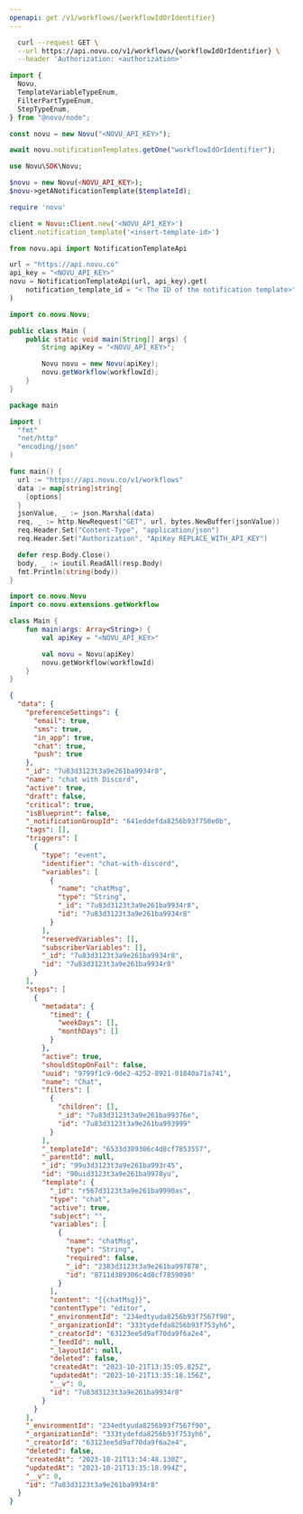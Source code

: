 ```yaml
---
openapi: get /v1/workflows/{workflowIdOrIdentifier}
---
```



<ApikeyWarning />

<RequestExample>

```bash cURL
  curl --request GET \
  --url https://api.novu.co/v1/workflows/{workflowIdOrIdentifier} \
  --header 'Authorization: <authorization>'
```

```javascript Node.js
import {
  Novu,
  TemplateVariableTypeEnum,
  FilterPartTypeEnum,
  StepTypeEnum,
} from "@novu/node";

const novu = new Novu("<NOVU_API_KEY>");

await novu.notificationTemplates.getOne("workflowIdOrIdentifier");
```

```php PHP
use Novu\SDK\Novu;

$novu = new Novu(<NOVU_API_KEY>);
$novu->getANotificationTemplate($templateId);
```

```ruby Ruby
require 'novu'

client = Novu::Client.new('<NOVU_API_KEY>')
client.notification_template('<insert-template-id>')
```

```python Python
from novu.api import NotificationTemplateApi

url = "https://api.novu.co"
api_key = "<NOVU_API_KEY>"
novu = NotificationTemplateApi(url, api_key).get(
    notification_template_id = "< The ID of the notification template>",
)
```

```java Java
import co.novu.Novu;

public class Main {
    public static void main(String[] args) {
        String apiKey = "<NOVU_API_KEY>";

        Novu novu = new Novu(apiKey);
        novu.getWorkflow(workflowId);
    }
}
```

```go Go
package main

import (
  "fmt"
  "net/http"
  "encoding/json"
)

func main() {
  url := "https://api.novu.co/v1/workflows"
  data := map[string]string{
    [options]
  }
  jsonValue, _ := json.Marshal(data)
  req, _ := http.NewRequest("GET", url, bytes.NewBuffer(jsonValue))
  req.Header.Set("Content-Type", "application/json")
  req.Header.Set("Authorization", "ApiKey REPLACE_WITH_API_KEY")

  defer resp.Body.Close()
  body, _ := ioutil.ReadAll(resp.Body)
  fmt.Println(string(body))
}
```

```kotlin Kotlin
import co.novu.Novu
import co.novu.extensions.getWorkflow

class Main {
    fun main(args: Array<String>) {
        val apiKey = "<NOVU_API_KEY>"

        val novu = Novu(apiKey)
        novu.getWorkflow(workflowId)
    }
}
```

</RequestExample>

<ResponseExample>

```json Response
{
  "data": {
    "preferenceSettings": {
      "email": true,
      "sms": true,
      "in_app": true,
      "chat": true,
      "push": true
    },
    "_id": "7u83d3123t3a9e261ba9934r8",
    "name": "chat with Discord",
    "active": true,
    "draft": false,
    "critical": true,
    "isBlueprint": false,
    "_notificationGroupId": "641eddefda8256b93f750e0b",
    "tags": [],
    "triggers": [
      {
        "type": "event",
        "identifier": "chat-with-discord",
        "variables": [
          {
            "name": "chatMsg",
            "type": "String",
            "_id": "7u83d3123t3a9e261ba9934r8",
            "id": "7u83d3123t3a9e261ba9934r8"
          }
        ],
        "reservedVariables": [],
        "subscriberVariables": [],
        "_id": "7u83d3123t3a9e261ba9934r8",
        "id": "7u83d3123t3a9e261ba9934r8"
      }
    ],
    "steps": [
      {
        "metadata": {
          "timed": {
            "weekDays": [],
            "monthDays": []
          }
        },
        "active": true,
        "shouldStopOnFail": false,
        "uuid": "9799f1c9-0de2-4252-8921-01840a71a741",
        "name": "Chat",
        "filters": [
          {
            "children": [],
            "_id": "7u83d3123t3a9e261ba99376e",
            "id": "7u83d3123t3a9e261ba993999"
          }
        ],
        "_templateId": "6533d389306c4d8cf7853557",
        "_parentId": null,
        "_id": "99u3d3123t3a9e261ba993r45",
        "id": "90uid3123t3a9e261ba9978yu",
        "template": {
          "_id": "r567d3123t3a9e261ba9990as",
          "type": "chat",
          "active": true,
          "subject": "",
          "variables": [
            {
              "name": "chatMsg",
              "type": "String",
              "required": false,
              "_id": "2383d3123t3a9e261ba997878",
              "id": "8711d389306c4d8cf7859090"
            }
          ],
          "content": "{{chatMsg}}",
          "contentType": "editor",
          "_environmentId": "234edtyuda8256b93f7567f90",
          "_organizationId": "333tydefda8256b93f753yh6",
          "_creatorId": "63123ee5d9af70da9f6a2e4",
          "_feedId": null,
          "_layoutId": null,
          "deleted": false,
          "createdAt": "2023-10-21T13:35:05.825Z",
          "updatedAt": "2023-10-21T13:35:18.156Z",
          "__v": 0,
          "id": "7u83d3123t3a9e261ba9934r8"
        }
      }
    ],
    "_environmentId": "234edtyuda8256b93f7567f90",
    "_organizationId": "333tydefda8256b93f753yh6",
    "_creatorId": "63123ee5d9af70da9f6a2e4",
    "deleted": false,
    "createdAt": "2023-10-21T13:34:48.130Z",
    "updatedAt": "2023-10-21T13:35:18.994Z",
    "__v": 0,
    "id": "7u83d3123t3a9e261ba9934r8"
  }
}
```

</ResponseExample>
